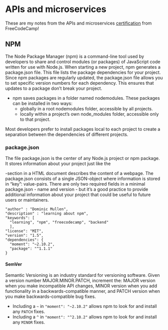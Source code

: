 # APIs and microservices 
These are my notes from the APIs and microservices [certification](https://learn.freecodecamp.org/apis-and-microservices/managing-packages-with-npm) from FreeCodeCamp! 

## NPM
The Node Package Manager (npm) is a command-line tool used by developers to share and control modules (or packages) of JavaScript code written for use with Node.js. When starting a new project, npm generates a package.json file. This file lists the package dependencies for your project. Since npm packages are regularly updated, the package.json file allows you to set specific version numbers for each dependency. This ensures that updates to a package don't break your project.

+ npm saves packages in a folder named nodemodules. These packages can be installed in two ways:
    + globally in a root nodemodules folder, accessible by all projects.
    + locally within a project's own node_modules folder, accessible only to that project.

Most developers prefer to install packages local to each project to create a separation between the dependencies of different projects. 

### package.json
The file package.json is the center of any Node.js project or npm package. It stores information about your project just like the <head>-section in a HTML document describes the content of a webpage. The package.json consists of a single JSON-object where information is stored in "key": value-pairs. There are only two required fields in a minimal package.json - name and version - but it’s a good practice to provide additional information about your project that could be useful to future users or maintainers.
```
"author" : "Dominic Mullen",
"description" : "learning about npm",
"keywords": [
  "learning", "npm", "freecodecamp", "backend"
  ],
"license": "MIT",
"version": "1.5", 
"dependencies": {
  "moment": "~2.10.2",
  "package": "^1.1.1"
}
```

#### SemVer
Semantic Versioning is an industry standard for versioning software. Given a version number MAJOR.MINOR.PATCH, increment the: MAJOR version when you make incompatible API changes, MINOR version when you add functionality in a backwards-compatible manner, and PATCH version when you make backwards-compatible bug fixes.

+ Including a `~` in `"moment": "~2.10.2"` allows npm to look for and install any `PATCH` fixes.
+ Including a `^` in `"moment": "^2.10.2"` allows npm to look for and install any `MINOR` fixes.
